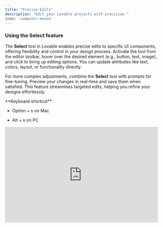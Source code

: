 ```yaml
---
title: "Precise Edits"
description: "Edit your Lovable projects with precision "
icon: 'computer-mouse'
---
```


### Using the Select feature

The **Select** tool in Lovable enables precise edits to specific UI components, offering flexibility and control in your design process. Activate the tool from the editor toolbar, hover over the desired element (e.g., button, text, image), and click to bring up editing options. You can update attributes like text, colors, layout, or functionality directly.

For more complex adjustments, combine the **Select** tool with prompts for fine-tuning. Preview your changes in real-time and save them when satisfied. This feature streamlines targeted edits, helping you refine your designs effortlessly.

<Tip>
  **Keyboard shortcut**

  * Option + s on Mac

  * Alt + s on PC
</Tip>

<iframe width="100%" height="315" src="https://www.youtube.com/embed/d5O5bYAOgD8" title="YouTube video player" frameborder="0" allow="accelerometer; autoplay; clipboard-write; encrypted-media; gyroscope; picture-in-picture" allowfullscreen />

### Using the Figma Integration

Designers can now export their Figma designs directly into Lovable to build full-stack apps without needing developers.

<iframe width="100%" height="315" src="https://www.youtube.com/embed/Xu4aE78qZZk?si=S7DSNhRdbJpPIqrz" title="YouTube video player" frameborder="0" allow="accelerometer; autoplay; clipboard-write; encrypted-media; gyroscope; picture-in-picture; web-share" referrerpolicy="strict-origin-when-cross-origin" allowfullscreen />

This [Figma-to-code guide](https://lovable.dev/blog/2025-01-22-figma-to-lovable-builder-io-native-integration) walks you through every step, from structuring Figma designs to using Builder.io’s plugin and leveraging Lovable for seamless app creation.

## Visual Edits&#x20;

Lovable brings programming into the hands of non-technical people, but we knew from working closely with designers that having to chat with AI for every small edit wasn't ideal. Visual Edits emerged from this collaboration, combining AI-powered development with precise Tailwind-native visual control. It's about giving everyone the power to build and refine their vision, whether through natural language or direct manipulation.

\[Coming Soon]